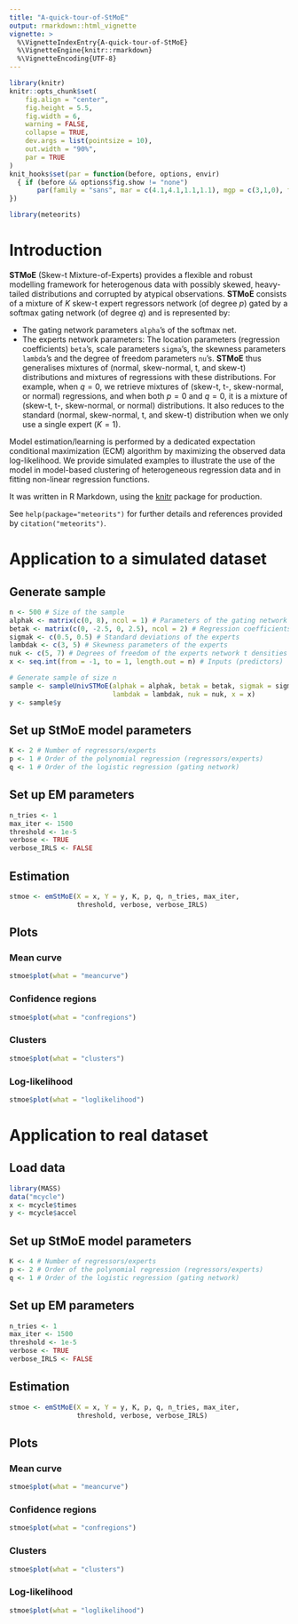 ```yaml
---
title: "A-quick-tour-of-StMoE"
output: rmarkdown::html_vignette
vignette: >
  %\VignetteIndexEntry{A-quick-tour-of-StMoE}
  %\VignetteEngine{knitr::rmarkdown}
  %\VignetteEncoding{UTF-8}
---
```


```r
library(knitr)
knitr::opts_chunk$set(
	fig.align = "center",
	fig.height = 5.5,
	fig.width = 6,
	warning = FALSE,
	collapse = TRUE,
	dev.args = list(pointsize = 10),
	out.width = "90%",
	par = TRUE
)
knit_hooks$set(par = function(before, options, envir)
  { if (before && options$fig.show != "none") 
       par(family = "sans", mar = c(4.1,4.1,1.1,1.1), mgp = c(3,1,0), tcl = -0.5)
})
```

```r
library(meteorits)
```

# Introduction

**STMoE** (Skew-t Mixture-of-Experts) provides a flexible and robust modelling 
framework for heterogenous data with possibly skewed, heavy-tailed 
distributions and corrupted by atypical observations. **STMoE** consists of a 
mixture of *K* skew-t expert regressors network (of degree *p*) gated by a 
softmax gating network (of degree *q*) and is represented by:

* The gating network parameters `alpha`'s of the softmax net.
* The experts network parameters: The location parameters (regression 
coefficients) `beta`'s, scale parameters `sigma`'s, the skewness parameters 
`lambda`'s and the degree of freedom parameters `nu`'s. **STMoE** thus 
generalises mixtures of (normal, skew-normal, t, and skew-t) distributions and 
mixtures of regressions with these distributions. For example, when $q=0$, we 
retrieve mixtures of (skew-t, t-, skew-normal, or normal) regressions, and when
both $p=0$ and $q=0$, it is a mixture of (skew-t, t-, skew-normal, or normal) 
distributions. It also reduces to the standard (normal, skew-normal, t, and 
skew-t) distribution when we only use a single expert ($K=1$).

Model estimation/learning is performed by a dedicated expectation conditional 
maximization (ECM) algorithm by maximizing the observed data log-likelihood. 
We provide simulated examples to illustrate the use of the model in model-based
clustering of heterogeneous regression data and in fitting non-linear regression
functions.

It was written in R Markdown, using the [knitr](https://cran.r-project.org/package=knitr) 
package for production.

See `help(package="meteorits")` for further details and references provided by
`citation("meteorits")`.

# Application to a simulated dataset

## Generate sample

```r
n <- 500 # Size of the sample
alphak <- matrix(c(0, 8), ncol = 1) # Parameters of the gating network
betak <- matrix(c(0, -2.5, 0, 2.5), ncol = 2) # Regression coefficients of the experts
sigmak <- c(0.5, 0.5) # Standard deviations of the experts
lambdak <- c(3, 5) # Skewness parameters of the experts
nuk <- c(5, 7) # Degrees of freedom of the experts network t densities
x <- seq.int(from = -1, to = 1, length.out = n) # Inputs (predictors)

# Generate sample of size n
sample <- sampleUnivSTMoE(alphak = alphak, betak = betak, sigmak = sigmak, 
                          lambdak = lambdak, nuk = nuk, x = x)
y <- sample$y
```

## Set up StMoE model parameters

```r
K <- 2 # Number of regressors/experts
p <- 1 # Order of the polynomial regression (regressors/experts)
q <- 1 # Order of the logistic regression (gating network)
```

## Set up EM parameters

```r
n_tries <- 1
max_iter <- 1500
threshold <- 1e-5
verbose <- TRUE
verbose_IRLS <- FALSE
```

## Estimation

```r
stmoe <- emStMoE(X = x, Y = y, K, p, q, n_tries, max_iter, 
                 threshold, verbose, verbose_IRLS)
```

## Plots

### Mean curve

```r
stmoe$plot(what = "meancurve")
```

### Confidence regions

```r
stmoe$plot(what = "confregions")
```

### Clusters

```r
stmoe$plot(what = "clusters")
```

### Log-likelihood

```r
stmoe$plot(what = "loglikelihood")
```

# Application to real dataset

## Load data

```r
library(MASS)
data("mcycle")
x <- mcycle$times
y <- mcycle$accel
```

## Set up StMoE model parameters

```r
K <- 4 # Number of regressors/experts
p <- 2 # Order of the polynomial regression (regressors/experts)
q <- 1 # Order of the logistic regression (gating network)
```

## Set up EM parameters

```r
n_tries <- 1
max_iter <- 1500
threshold <- 1e-5
verbose <- TRUE
verbose_IRLS <- FALSE
```

## Estimation

```r
stmoe <- emStMoE(X = x, Y = y, K, p, q, n_tries, max_iter, 
                 threshold, verbose, verbose_IRLS)
```

## Plots

### Mean curve

```r
stmoe$plot(what = "meancurve")
```

### Confidence regions

```r
stmoe$plot(what = "confregions")
```

### Clusters

```r
stmoe$plot(what = "clusters")
```

### Log-likelihood

```r
stmoe$plot(what = "loglikelihood")
```

